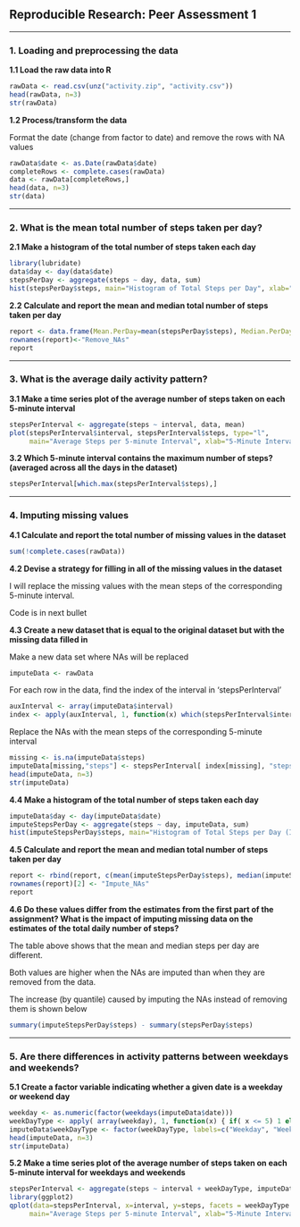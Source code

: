 ## Reproducible Research: Peer Assessment 1

---

### 1. Loading and preprocessing the data

**1.1 Load the raw data into R**

``` r
rawData <- read.csv(unz("activity.zip", "activity.csv"))
head(rawData, n=3)
str(rawData)
```

**1.2 Process/transform the data**

Format the date (change from factor to date) and remove the rows with NA values

``` r
rawData$date <- as.Date(rawData$date)
completeRows <- complete.cases(rawData)
data <- rawData[completeRows,]
head(data, n=3)
str(data)
```

---

### 2. What is the mean total number of steps taken per day?

**2.1 Make a histogram of the total number of steps taken each day**

```r
library(lubridate)
data$day <- day(data$date)
stepsPerDay <- aggregate(steps ~ day, data, sum)
hist(stepsPerDay$steps, main="Histogram of Total Steps per Day", xlab="Total Steps per Day")
```

**2.2 Calculate and report the mean and median total number of steps taken per day**

```r
report <- data.frame(Mean.PerDay=mean(stepsPerDay$steps), Median.PerDay=median(stepsPerDay$steps))
rownames(report)<-"Remove_NAs"
report
```

---

### 3. What is the average daily activity pattern?

**3.1 Make a time series plot of the average number of steps taken on each 5-minute interval**

```r
stepsPerInterval <- aggregate(steps ~ interval, data, mean)
plot(stepsPerInterval$interval, stepsPerInterval$steps, type="l", 
     main="Average Steps per 5-minute Interval", xlab="5-Minute Interval", ylab="Average Number of Steps")
```

**3.2 Which 5-minute interval contains the maximum number of steps? (averaged across all the days in the dataset)**

```r
stepsPerInterval[which.max(stepsPerInterval$steps),]
```

---

### 4. Imputing missing values

**4.1 Calculate and report the total number of missing values in the dataset**

```r
sum(!complete.cases(rawData))
```

**4.2 Devise a strategy for filling in all of the missing values in the dataset**

I will replace the missing values with the mean steps of the corresponding 5-minute interval. 

Code is in next bullet

**4.3 Create a new dataset that is equal to the original dataset but with the missing data filled in**

Make a new data set where NAs will be replaced
```r
imputeData <- rawData
```

For each row in the data, find the index of the interval in 'stepsPerInterval'
```r
auxInterval <- array(imputeData$interval)
index <- apply(auxInterval, 1, function(x) which(stepsPerInterval$interval==x))
```

Replace the NAs with the mean steps of the corresponding 5-minute interval
```r
missing <- is.na(imputeData$steps)
imputeData[missing,"steps"] <- stepsPerInterval[ index[missing], "steps"]
head(imputeData, n=3)
str(imputeData)
```

**4.4 Make a histogram of the total number of steps taken each day**

```r
imputeData$day <- day(imputeData$date)
imputeStepsPerDay <- aggregate(steps ~ day, imputeData, sum)
hist(imputeStepsPerDay$steps, main="Histogram of Total Steps per Day (Imputed Data)", xlab="Total Steps per Day")
```

**4.5 Calculate and report the mean and median total number of steps taken per day**

```r
report <- rbind(report, c(mean(imputeStepsPerDay$steps), median(imputeStepsPerDay$steps)))
rownames(report)[2] <- "Impute_NAs"
report
```

**4.6 Do these values differ from the estimates from the first part of the assignment? What is the impact of imputing missing data on the estimates of the total daily number of steps?**

The table above shows that the mean and median steps per day are different.

Both values are higher when the NAs are imputed than when they are removed from the data. 

The increase (by quantile) caused by imputing the NAs instead of removing them is shown below

```r
summary(imputeStepsPerDay$steps) - summary(stepsPerDay$steps)
```

---

### 5. Are there differences in activity patterns between weekdays and weekends?

**5.1 Create a factor variable indicating whether a given date is a weekday or weekend day**

```r
weekday <- as.numeric(factor(weekdays(imputeData$date)))
weekDayType <- apply( array(weekday), 1, function(x) { if( x <= 5) 1 else 2 })
imputeData$weekDayType <- factor(weekDayType, labels=c("Weekday", "Weekend"))
head(imputeData, n=3)
str(imputeData)
```

**5.2 Make a time series plot of the average number of steps taken on each 5-minute interval for weekdays and weekends**

```r
stepsPerInterval <- aggregate(steps ~ interval + weekDayType, imputeData, mean)
library(ggplot2)
qplot(data=stepsPerInterval, x=interval, y=steps, facets = weekDayType ~ . ,  geom="line",
     main="Average Steps per 5-minute Interval", xlab="5-Minute Interval", ylab="Average Number of Steps")
```